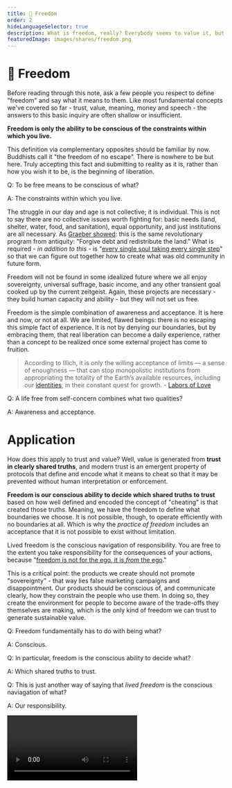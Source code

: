 ```yaml
---
title: 🦄 Freedom
order: 2
hideLanguageSelector: true
description: What is freedom, really? Everybody seems to value it, but few can describe what it actually is in practical terms. Let's change that.
featuredImage: images/shares/freedom.png
---
```


# 🦄 Freedom

Before reading through this note, ask a few people you respect to define "freedom" and say what 
it means to them. Like most fundamental concepts we've covered so far - trust, value, meaning, 
money and speech - the answers to this basic inquiry are often shallow or insufficient.

<AudioPlayer src="https://kernel-audio.s3.amazonaws.com/M3E2+-+Freedom.mp3"/>

**Freedom is only the ability to be conscious of the constraints within which you live.**

This definition via complementary opposites should be familiar by now. Buddhists call it "the 
freedom of no escape". There is nowhere to be but here. Truly accepting this fact and submitting 
to reality as it is, rather than how you wish it to be, is the beginning of liberation.

<Flash>

<Card>

Q: To be free means to be conscious of what?

A: The constraints within which you live.

</Card>

</Flash>

The struggle in our day and age is not collective; it is individual. This is not to say there are no collective issues worth fighting for: basic needs (land, shelter, water, food, and sanitation), equal opportunity, and just institutions are all necessary. As [Graeber showed](/learn/module-2/debt): this is the same revolutionary program from antiquity: "Forgive debt and redistribute the land." What is required - *in addition to this* - is "[every single soul taking every single step](/learn/module-0/conversation/#old-gifts-anew)" so that we can figure out together how to create what was old community in future form.

Freedom will not be found in some idealized future where we all enjoy sovereignty, universal 
suffrage, basic income, and any other transient goal cooked up by the current zeitgeist. Again, 
these projects are necessary - they build human capacity and ability - but they will not set us 
free.

Freedom is the simple combination of awareness and acceptance. It is here and now, or not at all. 
We are limited, flawed beings: there is no escaping this simple fact of experience. It is not 
by denying our boundaries, but by embracing them, that real liberation can become a daily 
experience, rather than a concept to be realized once some external project has come to fruition.

> According to Illich, it is only the willing acceptance of limits — a sense of enoughness — that can stop monopolistic institutions from appropriating the totality of the Earth’s available resources, including our [identities](/learn/module-4/self-enquiry), in their constant quest for growth. - [Labors of Love](https://reallifemag.com/syllabus-for-the-internet-labors-of-love/)

<Flash>

<Card>

Q: A life free from self-concern combines what two qualities?

A: Awareness and acceptance.

</Card>

</Flash>

# Application

How does this apply to trust and value? Well, value is generated from **trust in clearly shared 
truths**, and modern trust is an emergent property of protocols that define and encode what it 
means to cheat so that it may be prevented without human interpretation or enforcement. 

**Freedom is our conscious ability to decide which shared truths to trust** based on how well 
defined and encoded the concept of "cheating" is that created those truths. Meaning, we have 
the freedom to define what boundaries we choose. It is not possible, though, to operate 
efficiently with no boundaries at all. Which is why the *practice of freedom* includes an 
acceptance that it is not possible to exist without limitation. 

Lived freedom is the conscious navigation of responsibility. You are free to the extent you 
take responsibility for the consequences of your actions, because "[freedom is not for the ego,
it is _from_ the ego](https://www.youtube.com/watch?v=ZmgQW8okUeo)."

This is a critical point: the products we create should not promote "sovereignty" - 
that way lies false marketing campaigns and disappointment. Our products should be conscious of, 
and communicate clearly, how they constrain the people who use them. In doing so, they create 
the environment for people to become aware of the trade-offs they themselves are making, which 
is the <Link to="https://www.oreilly.com/openbook/freedom/ch07.html">only kind of freedom</Link> we can trust to generate sustainable value.

<Flash>

<Card>

Q: Freedom fundamentally has to do with being what?

A: Conscious.

</Card>

<Card>

Q: In particular, freedom is the conscious ability to decide what?

A: Which shared truths to trust.

</Card>

<Card>

Q: This is just another way of saying that _lived freedom_ is the conscious naviagation of what?

A: Our responsibility.

</Card>

</Flash>

<Video src="https://www.youtube-nocookie.com/embed/MgLbfaB9ytw" />

# Free Software

We have discussed two kinds of freedom: the freedom **from** egotistic ways of being which do not place [grateful reciprocity](/conversation/reciprocity) first, and the freedom **to** be aware and conscious of our own constraints. However, how are we to understand and enact this practically, as builders of a better web?

Perhaps the first step is the simple recgnition that we are not alone...

Too often in the history of Western thought is freedom associated with an imaginary liberty, or the sovereignty of the individual. However, [Kernel emphasises relationships](/guiding/guides/relating-kernel), not only because it is a more ethical and integral approach, but also because it more closely mirrors the deepest ideas we have about _what reality is_ (a web of interactions).

We acknowledge the work done on [free software](https://raw.githubusercontent.com/kernel-community/kernel-v2/fea5f320e6b96180af524e37a3bd832f1b58fdc8/content/en/learn/module-3/freedom.mdx) (please scroll to the bottom of that page to read what used to be in this section and follow the many useful links there). However, many attempts to promote the cause of freedom in software have had about them a specific flavour of individual exceptionalism: they are cast as a battle between honorable hackers and closed, greedy corporations. We are aware of this history: both the positive aspects of the "golden rule" of sharing and the negative aspects of its failure to foster diversity, responsibility, and accountable behaviour. There is no meaningful freedom without courtesy for and care of others.

As such, we invite you to consider [the dweb principles](https://getdweb.net/principles) as an example of what integral understandings of free software in our day and age look like. As is stated in the preamble: 

> "These stand alongside other sets of principles that share or expand upon these values, in recognition that our efforts to build a more just and equitable world are **interdependent**."

<Process>

Technology for Human Agency

Distributed Benefits

Mutual Respect

Humanity 

Ecological Awareness

</Process>

We strongly encourage you to read the principles yourself in full. Here, we present only a few choice phrases which illustrate why these principles play such a prominent role in our own thinking:

> We stand for technology that enables the primacy of people as beneficiaries of the technology.

> We urge coexistence and interoperability

> We believe that multiple technical means will be more effective than a single technical solution to achieve ethical and people-centric outcomes.

> High concentration of organizational control is antithetical to the decentralized web.

> We stand for open and transparent organizational practices, motivations, and governance, in a manner that actively pursues equity, mutual trust, and respect.

> We encourage building with harm-reduction in mind, and support the adoption of mechanisms that mitigate the potential for abuse, and consideration of those ‘not at the table’

> We value systems that work towards reducing energy consumption and device resource requirements, while increasing device lifespan by allowing repair, recycling, and recovery.

We go to such lengths to emphasise interdependence and mutuality in a post about freedom because **freedom is a means**; it is not actually an end. This is a point made best by [Harold Davis III in response](/conversation/hospitality/deep-response/#freeing-civilization) to David Graeber and David Wengrow's book _The Dawn of Everything_.

Harold illustrates that our obsessive focus on freedom as an end in itself misses all the thinking done by indigenous cultures for whom freedom was a given, based on the way their societies were structured around mutual aid. Nowhere in this post have we yet asked, "What can be done with freedom?" Yet, the dweb principles are precisely that. They are not a manifesto about our rights as "free individuals"; they are a nuanced and collaborative description of the kinds of worlds we can create when interdependence, mutuality, respect and care are our guiding lights.

Ultimately, the freedom to create with others is the greatest and strangest gift this whole life imparts to each one of us.